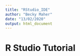 ```yaml
---
title: "RStudio_IDE"
author: "Becky Maher"
date: "13/02/2020"
output: html_document
---
```


# R Studio Tutorial